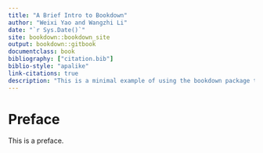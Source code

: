 ```yaml
--- 
title: "A Brief Intro to Bookdown"
author: "Weixi Yao and Wangzhi Li"
date: "`r Sys.Date()`"
site: bookdown::bookdown_site
output: bookdown::gitbook
documentclass: book
bibliography: ["citation.bib"]
biblio-style: "apalike"
link-citations: true
description: "This is a minimal example of using the bookdown package to write a book. The output format for this example is bookdown::gitbook."
---
```


# Preface {-}

This is a preface.